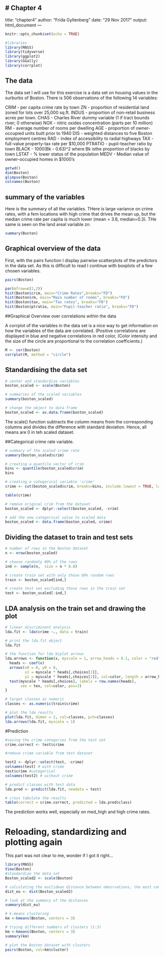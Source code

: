 # Chapter 4
---
title: "chapter4"
author: "Frida Gyllenberg"
date: "29 Nov 2017"
output: html_document
---

```r
knitr::opts_chunk$set(echo = TRUE)

#libraries
library(MASS)
library(tidyverse)
library(ggplot2)
library(GGally)
library(corrplot)
```

## The data
The data set I will use for this exercise is a data set on  housing values in the surburbs of Boston. There is 506 observations of the following 14 variables: 

CRIM - per capita crime rate by town
ZN - proportion of residential land zoned for lots over 25,000 sq.ft.
INDUS - proportion of non-retail business acres per town.
CHAS - Charles River dummy variable (1 if tract bounds river; 0 otherwise)
NOX - nitric oxides concentration (parts per 10 million)
RM - average number of rooms per dwelling
AGE - proportion of owner-occupied units built prior to 1940
DIS - weighted distances to five Boston employment centres
RAD - index of accessibility to radial highways
TAX - full-value property-tax rate per $10,000
PTRATIO - pupil-teacher ratio by town
BLACK - 1000(Bk - 0.63)^2 where Bk isthe proportion of blacks by town
LSTAT - % lower status of the population
MEDV - Median value of owner-occupied homes in $1000's

```r
getwd()
dim(Boston)
glimpse(Boston)
colnames(Boston)
```

## summary of the variables
Here is the summary of all the variables. THere is large variance on crime rates, with a fem locations with high crime that drives the mean up, but the median crime rate per capita is much lower (mean = 3.6, median=0.3). THe same is seen on the land areal variable zn. 

```r
summary(Boston)
```
## Graphical overview of the data
First, with the pairs function I display pairwise scatterplots of the predictors in the data set. As this is difficult to read I continue with boxplots of a few chosen variables.

```r
pairs(Boston)

par(mfrow=c(2,2))
hist(Boston$crim, main="Crime Rates",breaks="FD")
hist(Boston$rm, main="Main number of rooms", breaks="FD")
hist(Boston$tax, main="Tax rates", breaks="FD")
hist(Boston$ptratio, main="Pupil-teacher ratio", breaks="FD")

```
##Graphical Overview over correlations within the data

A corrplot of the variables in the data set is a nice way to get information on how  the variables of the data are correlated. (Positive correlations are displayed in blue and negative correlations in red color, (Color intensity and the size of the circle are proportional to the correlation coefficients.)

```r
M <- cor(Boston)
corrplot(M, method = "circle")
```
## Standardising the data set
```r
# center and standardize variables
boston_scaled <- scale(Boston)

# summaries of the scaled variables
summary(boston_scaled)

# change the object to data frame
boston_scaled <- as.data.frame(boston_scaled)

```
The scale() function subtracts the column means from the corresponding columns and divides the difference with standard deviation. Hence, all means are 0 in teh scaled dataset. 

##Categorical crime rate variable. 
```r
# summary of the scaled crime rate
summary(boston_scaled$crim)

# creating a quantile vector of crim 
bins <- quantile(boston_scaled$crim)
bins

# creating a categorical variable 'crime'
crime <- cut(boston_scaled$crim, breaks=bins, include.lowest = TRUE, label= c("low", "med_low", "med_high", "high"))

table(crime)

# remove original crim from the dataset
boston_scaled <- dplyr::select(boston_scaled, -crim)

# add the new categorical value to scaled data
boston_scaled <- data.frame(boston_scaled, crime)

```

## Dividing the dataset to train and test sets

```r
# number of rows in the Boston dataset 
n <- nrow(boston_scaled)

# choose randomly 80% of the rows
ind <- sample(n,  size = n * 0.8)

# create train set with only those 80% random rows
train <- boston_scaled[ind,]

# create test set excluding those rows in the train set
test <- boston_scaled[-ind,]

```

## LDA analysis on the train set and drawing the plot
```r
# linear discriminant analysis
lda.fit <- lda(crime ~., data = train)

# print the lda.fit object
lda.fit

# the function for lda biplot arrows
lda.arrows <- function(x, myscale = 1, arrow_heads = 0.1, color = "red", tex = 0.75, choices = c(1,2)){
  heads <- coef(x)
  arrows(x0 = 0, y0 = 0, 
         x1 = myscale * heads[,choices[1]], 
         y1 = myscale * heads[,choices[2]], col=color, length = arrow_heads)
  text(myscale * heads[,choices], labels = row.names(heads), 
       cex = tex, col=color, pos=3)
}

# target classes as numeric
classes <- as.numeric(train$crime)

# plot the lda results
plot(lda.fit, dimen = 2, col=classes, pch=classes)
lda.arrows(lda.fit, myscale = 1)

```
#Prediction
```r
#saving the crime categories from the test set
crime.correct <- test$crime

#remove crime variable from test dataset

test2 <- dplyr::select(test, -crime)
colnames(test) # with crime
test$crime #categorical
colnames(test2) # without crime

# predict classes with test data
lda.pred <- predict(lda.fit, newdata = test)

# cross tabulate the results
table(correct = crime.correct, predicted = lda.pred$class)

```
The prediction works well, especially on med_high and high crime rates. 

# Reloading, standardizing and plotting again
This part was not clear to me, wonder if I got it right...
```r
library(MASS)
View(Boston)
#standardize the data set
Boston_scaled2 <- scale(Boston)

# calculating the euclidean distance between obesrvations, the most common distance measure
dist_eu <- dist(Boston_scaled2)

# look at the summary of the distances
summary(dist_eu)

# k-means clustering
km <-kmeans(Boston, centers = 3)

# trying different numbers of clusters (1:3)
km <-kmeans(Boston, centers = 3)
summary(km)

# plot the Boston dataset with clusters
pairs(Boston, col=km$cluster)

```